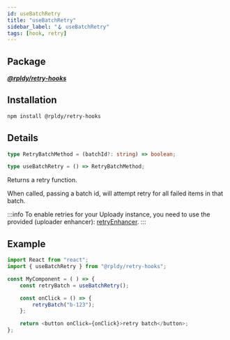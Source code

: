 ```yaml
---
id: useBatchRetry
title: "useBatchRetry"
sidebar_label: "🪝 useBatchRetry"
tags: [hook, retry]
---
```


## Package

**_[@rpldy/retry-hooks](../../packages/rpldy-retry-hooks)_**

## Installation

```bash npm2yarn
npm install @rpldy/retry-hooks
```

## Details

```typescript
type RetryBatchMethod = (batchId?: string) => boolean;

type useBatchRetry = () => RetryBatchMethod;
```

Returns a retry function.

When called, passing a batch id, will attempt retry for all failed items in that batch.

:::info
To enable retries for your Uploady instance,
you need to use the provided (uploader enhancer): [retryEnhancer](../enhancers/retryEnhancer).
:::

## Example

```javascript
import React from "react";
import { useBatchRetry } from "@rpldy/retry-hooks";

const MyComponent = ( ) => {
    const retryBatch = useBatchRetry();

    const onClick = () => {
        retryBatch("b-123");
    };

    return <button onClick={onClick}>retry batch</button>;
};
```
